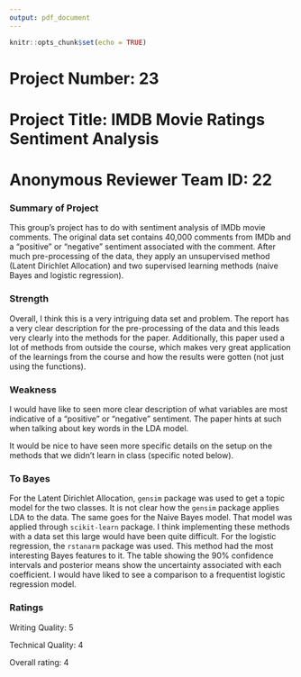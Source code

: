 ```yaml
---
output: pdf_document
---
```


```r
knitr::opts_chunk$set(echo = TRUE)
```

# Project Number: 23
# Project Title: IMDB Movie Ratings Sentiment Analysis
# Anonymous Reviewer Team ID: 22

### Summary of Project

This group's project has to do with sentiment analysis of IMDb movie comments. The original data set contains 40,000 comments from IMDb and a "positive" or "negative" sentiment associated with the comment. After much pre-processing of the data, they apply an unsupervised method (Latent Dirichlet Allocation) and two supervised learning methods (naive Bayes and logistic regression).

### Strength

Overall, I think this is a very intriguing data set and problem. The report has a very clear description for the pre-processing of the data and this leads very clearly into the methods for the paper. 
Additionally, this paper used a lot of methods from outside the course, which makes very great application of the learnings from the course and how the results were gotten (not just using the functions).

### Weakness

I would have like to seen more clear description of what variables are most indicative of a "positive" or "negative" sentiment. The paper hints at such when talking about key words in the LDA model.  

It would be nice to have seen more specific details on the setup on the methods that we didn't learn in class (specific noted below).

### To Bayes

For the Latent Dirichlet Allocation, `gensim` package was used to get a topic model for the two classes. It is not clear how the `gensim` package applies LDA to the data. The same goes for the Naive Bayes model. That model was applied through `scikit-learn` package. I think implementing these methods with a data set this large would have been quite difficult. For the logistic regression, the `rstanarm` package was used. This method had the most interesting Bayes features to it. The table showing the 90% confidence intervals and posterior means show the uncertainty associated with each coefficient. I would have liked to see a comparison to a frequentist logistic regression model.

### Ratings

Writing Quality: 5

Technical Quality: 4

Overall rating: 4
